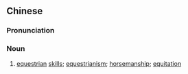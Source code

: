 {{also|骑术}}
==Chinese==
{{zh-forms|s=骑术}}

===Pronunciation===
{{zh-pron
|m=qíshù
|cat=n
}}

===Noun===
{{zh-noun}}

# [[equestrian]] [[skill]]s; [[equestrianism]]; [[horsemanship]]; [[equitation]]
